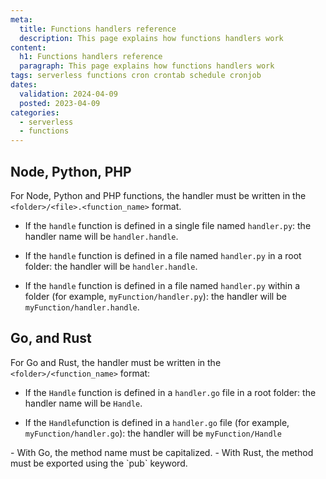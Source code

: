 ```yaml
---
meta:
  title: Functions handlers reference
  description: This page explains how functions handlers work
content:
  h1: Functions handlers reference
  paragraph: This page explains how functions handlers work
tags: serverless functions cron crontab schedule cronjob
dates:
  validation: 2024-04-09
  posted: 2023-04-09
categories:
  - serverless
  - functions
---
```


## Node, Python, PHP

For Node, Python and PHP functions, the handler must be written in the `<folder>/<file>.<function_name>` format.

- If the `handle` function is defined in a single file named `handler.py`: the handler name will be `handler.handle`.

- If the `handle` function is defined in a file named `handler.py` in a root folder: the handler will be `handler.handle`.

- If the `handle` function is defined in a file named `handler.py` within a folder (for example, `myFunction/handler.py`): the handler will be `myFunction/handler.handle`.

## Go, and Rust

For Go and Rust, the handler must be written in the `<folder>/<function_name>` format:

- If the `Handle` function is defined in a `handler.go` file in a root folder: the handler name will be `Handle`.

- If the `Handle`function is defined in a `handler.go` file (for example, `myFunction/handler.go`): the handler will be `myFunction/Handle`

<Message type="note">
  - With Go, the method name must be capitalized.
  - With Rust, the method must be exported using the `pub` keyword.
</Message>

